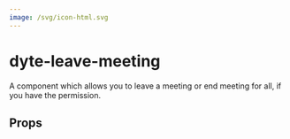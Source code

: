 ```yaml
---
image: /svg/icon-html.svg
---
```


# dyte-leave-meeting

A component which allows you to leave a meeting or
end meeting for all, if you have the permission.

## Props

<PropsTable of="dyte-leave-meeting" />
